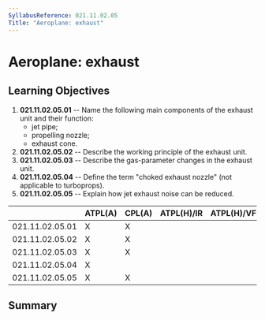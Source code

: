 ```yaml
---
SyllabusReference: 021.11.02.05
Title: "Aeroplane: exhaust"
---
```


# Aeroplane: exhaust

## Learning Objectives

1.  **021.11.02.05.01** -- Name the following main components of the exhaust
    unit and their function:
    - jet pipe;
    - propelling nozzle;
    - exhaust cone.
2.  **021.11.02.05.02** -- Describe the working principle of the exhaust unit.
3.  **021.11.02.05.03** -- Describe the gas-parameter changes in the exhaust
    unit.
4.  **021.11.02.05.04** -- Define the term "choked exhaust nozzle" (not
    applicable to turboprops).
5.  **021.11.02.05.05** -- Explain how jet exhaust noise can be reduced.

|                 | ATPL(A) | CPL(A) | ATPL(H)/IR | ATPL(H)/VFR | CPL(H) | IR  | CBIR(A) |
| --------------- | ------- | ------ | ---------- | ----------- | ------ | --- | ------- |
| 021.11.02.05.01 | X       | X      |            |             |        |     |         |
| 021.11.02.05.02 | X       | X      |            |             |        |     |         |
| 021.11.02.05.03 | X       | X      |            |             |        |     |         |
| 021.11.02.05.04 | X       |        |            |             |        |     |         |
| 021.11.02.05.05 | X       | X      |            |             |        |     |         |

## Summary
